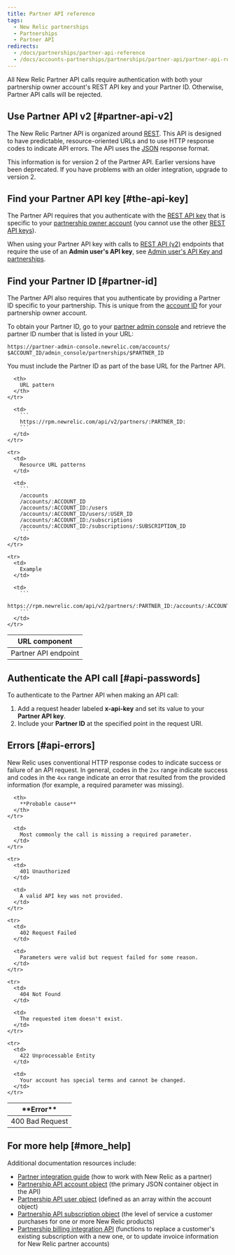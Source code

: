 ```yaml
---
title: Partner API reference
tags:
  - New Relic partnerships
  - Partnerships
  - Partner API
redirects:
  - /docs/partnerships/partner-api-reference
  - /docs/accounts-partnerships/partnerships/partner-api/partner-api-reference
---
```


All New Relic Partner API calls require authentication with both your partnership owner account's REST API key and your Partner ID. Otherwise, Partner API calls will be rejected.

## Use Partner API v2 [#partner-api-v2]

The New Relic Partner API is organized around [REST](http://en.wikipedia.org/wiki/Representational_State_Transfer). This API is designed to have predictable, resource-oriented URLs and to use HTTP response codes to indicate API errors. The API uses the [JSON](http://www.json.org/ "Link opens in a new window") response format.

<Callout variant="important">
  This information is for version 2 of the Partner API. Earlier versions have been deprecated. If you have problems with an older integration, upgrade to version 2.
</Callout>

## Find your Partner API key [#the-api-key]

The Partner API requires that you authenticate with the [REST API key](/docs/apis/getting-started/intro-apis/understand-new-relic-api-keys#rest-api) that is specific to your [partnership owner account](/docs/new-relic-partnerships/partner-integration-guide/partner-account-maintenance/partnership-accounts-users-subscriptions#partner-owner) (you cannot use the other [REST API keys](/docs/apis/rest-api-v2/getting-started/introduction-new-relic-rest-api-v2#api_key)).

When using your Partner API key with calls to [REST API (v2)](/docs/apis/rest-api-v2/getting-started/introduction-new-relic-rest-api-v2) endpoints that require the use of an **Admin user's API key**, see [Admin user's API Key and partnerships](/docs/apis/rest-api-v2/requirements/admins-api-key-partnerships).

## Find your Partner ID [#partner-id]

The Partner API also requires that you authenticate by providing a Partner ID specific to your partnership. This is unique from the [account ID](/docs/accounts/install-new-relic/account-setup/account-id) for your partnership owner account.

To obtain your Partner ID, go to your [partner admin console](https://docs.newrelic.com/docs/accounts-partnerships/partner-integration-guide/getting-started/partnership-admin-console) and retrieve the partner ID number that is listed in your URL:

```
https://partner-admin-console.newrelic.com/accounts/​$ACCOUNT_ID/admin_console/partnerships/$PARTNER_ID
```

You must include the Partner ID as part of the base URL for the Partner API.

<Table>
  <thead>
    <tr>
      <th style={{ width: "200px" }}>
        URL component
      </th>

      <th>
        URL pattern
      </th>
    </tr>
  </thead>

  <tbody>
    <tr>
      <td>
        Partner API endpoint
      </td>

      <td>
        ```
        https://rpm.newrelic.com/api/v2/partners/:PARTNER_ID:
        ```
      </td>
    </tr>

    <tr>
      <td>
        Resource URL patterns
      </td>

      <td>
        ```
        /accounts
        /accounts/:ACCOUNT_ID
        /accounts/:ACCOUNT_ID:/users
        /accounts/:ACCOUNT_ID/users/:USER_ID
        /accounts/:ACCOUNT_ID:/subscriptions
        /accounts/:ACCOUNT_ID:/subscriptions/:SUBSCRIPTION_ID
        ```
      </td>
    </tr>

    <tr>
      <td>
        Example
      </td>

      <td>
        ```
        https://rpm.newrelic.com/api/v2/partners/:PARTNER_ID:/accounts/:ACCOUNT_ID
        ```
      </td>
    </tr>
  </tbody>
</Table>

## Authenticate the API call [#api-passwords]

To authenticate to the Partner API when making an API call:

1. Add a request header labeled **x-api-key** and set its value to your **Partner API key**.
2. Include your **Partner ID** at the specified point in the request URI.

## Errors [#api-errors]

New Relic uses conventional HTTP response codes to indicate success or failure of an API request. In general, codes in the `2xx` range indicate success and codes in the `4xx` range indicate an error that resulted from the provided information (for example, a required parameter was missing).

<Table>
  <thead>
    <tr>
      <th width={200}>
        **Error**
      </th>

      <th>
        **Probable cause**
      </th>
    </tr>
  </thead>

  <tbody>
    <tr>
      <td>
        400 Bad Request
      </td>

      <td>
        Most commonly the call is missing a required parameter.
      </td>
    </tr>

    <tr>
      <td>
        401 Unauthorized
      </td>

      <td>
        A valid API key was not provided.
      </td>
    </tr>

    <tr>
      <td>
        402 Request Failed
      </td>

      <td>
        Parameters were valid but request failed for some reason.
      </td>
    </tr>

    <tr>
      <td>
        404 Not Found
      </td>

      <td>
        The requested item doesn't exist.
      </td>
    </tr>

    <tr>
      <td>
        422 Unprocessable Entity
      </td>

      <td>
        Your account has special terms and cannot be changed.
      </td>
    </tr>
  </tbody>
</Table>

## For more help [#more_help]

Additional documentation resources include:

* [Partner integration guide](/docs/partnerships/partner-integration-guide) (how to work with New Relic as a partner)
* [Partnership API account object](/docs/accounts-partnerships/partnerships/partner-api/partner-api-account-object) (the primary JSON container object in the API)
* [Partnership API user object](/docs/accounts-partnerships/partnerships/partner-api/partner-api-user-object) (defined as an array within the account object)
* [Partnership API subscription object](/docs/accounts-partnerships/partnerships/partner-api/partner-api-subscription-object) (the level of service a customer purchases for one or more New Relic products)
* [Partnership billing integration API](/docs/accounts-partnerships/partnerships/partner-api/partnership-billing-integration-api) (functions to replace a customer's existing subscription with a new one, or to update invoice information for New Relic partner accounts)
